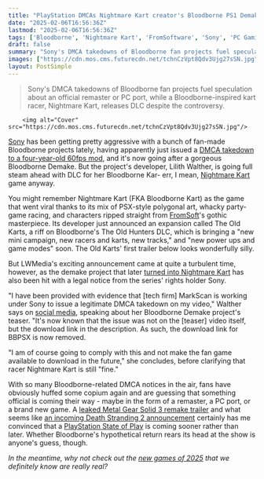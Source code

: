 ```yaml
---
title: "PlayStation DMCAs Nightmare Kart creator's Bloodborne PS1 Demake right after she announces new DLC for the gothic racer"
date: "2025-02-06T16:56:36Z"
lastmod: "2025-02-06T16:56:36Z"
tags: ['Bloodborne', 'Nightmare Kart', 'FromSoftware', 'Sony', 'PC Gaming', 'Action RPG', 'Racing Game', 'DMCA', 'Demake', 'Mod']
draft: false
summary: "Sony's DMCA takedowns of Bloodborne fan projects fuel speculation about an official remaster or PC port, while a Bloodborne-inspired kart racer, Nightmare Kart, releases DLC despite the controversy."
images: ["https://cdn.mos.cms.futurecdn.net/tchnCzVpt8Qdv3Ujg27sSN.jpg"]
layout: PostSimple
---
```

> Sony's DMCA takedowns of Bloodborne fan projects fuel speculation about an official remaster or PC port, while a Bloodborne-inspired kart racer, Nightmare Kart, releases DLC despite the controversy.


        <img alt="Cover" src="https://cdn.mos.cms.futurecdn.net/tchnCzVpt8Qdv3Ujg27sSN.jpg"/>
        
[Sony](https://www.gamesradar.com/tag/sony/) has been getting pretty aggressive with a bunch of fan-made Bloodborne projects lately, having apparently just issued a [DMCA takedown to a four-year-old 60fps mod](https://www.gamesradar.com/games/action-rpg/bloodborne-60fps-mod-hit-with-dmca-takedown-4-years-after-it-was-released-and-fans-area-already-huffing-the-copium-that-sonys-about-to-announce-an-official-remaster/), and it's now going after a gorgeous Bloodborne Demake. But the project's developer, Lilith Walther, is going full steam ahead with DLC for her Bloodborne Kar- err, I mean, [Nightmare Kart](https://www.gamesradar.com/platforms/pc-gaming/despite-starting-life-as-a-bloodborne-parody-nightmare-kart-is-one-of-the-best-free-games-you-can-play-right-now/) game anyway.

You might remember Nightmare Kart (FKA Bloodborne Kart) as the game that went viral thanks to its mix of PSX-style polygonal art, whacky party-game racing, and characters ripped straight from [FromSoft](https://www.gamesradar.com/tag/fromsoftware/)'s gothic masterpiece. Its developer just announced an expansion called The Old Karts, a riff on Bloodborne's The Old Hunters DLC, which is bringing a "new mini campaign, new racers and karts, new tracks," and "new power ups and game modes" soon. The Old Karts' first trailer below looks wonderfully silly.

But LWMedia's exciting announcement came at quite a turbulent time, however, as the demake project that later [turned into Nightmare Kart](https://www.gamesradar.com/the-bloodborne-demake-is-being-made-into-a-kart-racer/) has also been hit with a legal notice from the series' rights holder Sony.

"I have been provided with evidence that [tech firm] MarkScan is working under Sony to issue a legitimate DMCA takedown on my video," Walther says on [social media](https://x.com/b0tster/status/1887345975624094152), speaking about her Bloodborne Demake project's teaser. "It's now known that the issue was not on the [teaser] video itself, but the download link in the description. As such, the download link for BBPSX is now removed.

"I am of course going to comply with this and not make the fan game available to download in the future," she concludes, before clarifying that racer Nightmare Kart is still "fine."

With so many Bloodborne-related DMCA notices in the air, fans have obviously huffed some copium again and are guessing that something official is coming their way - maybe in the form of a remaster, a PC port, or a brand new game. A [leaked Metal Gear Solid 3 remake trailer](https://www.gamesradar.com/games/metal-gear/metal-gear-solid-3-remake-release-date-leaked-by-playstation-alongside-a-silly-ape-escape-mode-returning-from-the-ps2-days/) and what seems like [an incoming Death Stranding 2 announcement](https://www.gamesradar.com/games/action/as-death-stranding-2-on-the-beach-gets-rated-in-south-korea-and-hideo-kojima-appears-to-tease-a-new-trailer-a-release-date-seems-more-likely-than-ever/) certainly has me convinced that a [PlayStation State of Play](https://www.gamesradar.com/tag/playstation-state-of-play/) is coming sooner rather than later. Whether Bloodborne's hypothetical return rears its head at the show is anyone's guess, though.

*In the meantime, why not check out the *[<em>new games of 2025</em>](https://www.gamesradar.com/video-game-release-dates/)* that we definitely know are really real?*
        